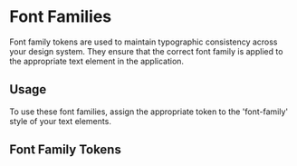 
<Meta title="Tokens/Font Families" />

# Font Families

Font family tokens are used to maintain typographic consistency across your design system. They ensure that the correct font family is applied to the appropriate text element in the application.

## Usage

To use these font families, assign the appropriate token to the 'font-family' style of your text elements.

## Font Family Tokens

<FontFamiliesGrid />
